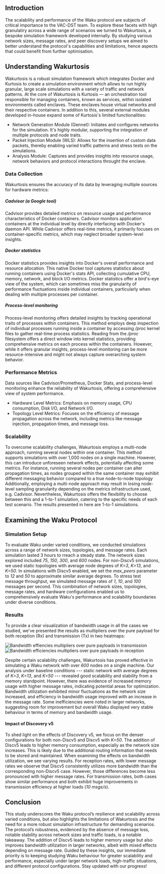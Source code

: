## Introduction
The scalability and performance of the Waku protocol are subjects of critical importance to the VAC-DST team.
To explore these facets with high granulatiry across a wide range of scenarios we turned to Wakurtosis, a bespoke simulation framework developed internally. 
By studying various network sizes, message rates, and peer discovery setups we aimed to better understand the protocol's capabilities and limitations, hence aspects that could benefit from further optimisation.

## Understanding Wakurtosis
Wakurtosis is a robust simulation framework which integrates Docker and Kurtosis to create a simulation environment which allows to run highly granular, large scale simulations with a variety of traffic and network patterns. 
At the core of Wakurtosis is Kurtosis — an orchestration tool responsible for managing containers, known as services, within isolated environments called enclaves. 
These enclaves house virtual networks and their respective containers. In addition to this, several external modules developed in-house expand some of Kurtosis's limited functionalities:
- Network Generation Module (Gennet): Initiates and configures networks for the simulation. It's highly modular, supporting the integration of multiple protocols and node traits.
- Packet Injection Module (WLS): Allows for the insertion of custom data packets, thereby enabling varied traffic patterns and stress tests on the simulations.
- Analysis Module: Captures and provides insights into resource usage, network behaviors and protocol interactions throught the enclave.

### Data Collection
Wakurtosis ensures the accuracy of its data by leveraging multiple sources for hardware metrics:

##### Cadvisor (a Google tool)
Cadvisor provides detailed metrics on resource usage and performance characteristics of Docker containers. 
Cadvisor monitors application containers at the individual level by directly interfacing with Docker's daemon API. 
While Cadvisor offers real-time metrics, it primarily focuses on container-specific metrics, which may neglect broader system-level insights.

##### Docker statistics
Docker statistics provides insights into Docker's overall performance and resource allocation. 
This native Docker tool captures statistics about running containers using Docker's stats API, collecting cumulative CPU, memory, network, and block I/O metrics. 
Docker statistics offer a bird's-eye view of the system, which can sometimes miss the granularity of performance fluctuations inside individual containers, particularly when dealing with multiple processes per container.

##### Process-level monitoring
Process-level monitoring offers detailed insights by tracking operational traits of processes within containers. 
This method employs deep inspection of individual processes running inside a container by accessing */proc* kernel files to gather real-time process statistics. 
Reading from the */proc* filesystem offers a direct window into kernel statistics, providing comprehensive metrics on each process within the containers. 
However, while it offers granular insights, process-level monitoring can be more resource-intensive and might not always capture overarching system behavior.

### Performance Metrics
Data sources like Cadvisor/Prometheus, Docker Stats, and process-level monitoring enhance the reliability of Wakurtosis, offering a comprehensive view of system performance.

- Hardware Level Metrics: Emphasis on memory usage, CPU consumption, Disk I/O, and Network I/O.
- Topology Level Metrics: Focuses on the efficiency of message propagation across the network, including metrics like message injection, propagation times, and message loss. 

### Scalability
To overcome scalability challenges, Wakurtosis employs a multi-node approach, running several nodes within one container. 
This method supports simulations with over 1,000 nodes on a single machine. 
However, this can introduce unforeseen network effects, potentially affecting some metrics.
For instance, running several nodes per container can alter propagation times, as nodes grouped within the same container may exhibit different messaging behavior compared to a true node-to-node topology
Additionally, employing a multi-node approach may result in losing node-level sampling granularity depending on the metrics infrastructure used, e.g. Cadvisor.
Nevertheless, Wakurtosis offers the flexibility to choose between this and a 1-to-1 simulation, catering to the specific needs of each test scenario. 
The results presented in here are 1-to-1 simulations.

## Examining the Waku Protocol

### Simulation Setup
To evaluate Waku under varied conditions, we conducted simulations across a range of network sizes, topologies, and message rates. 
Each simulation lasted 3 hours to rreach a steady state. 
The network sizes explored included *75*, *150*, *300*, and *600* nodes. 
For non-Discv5 simulations, we used static topologies with average node degrees of *K=3*, *K=13*, and *K=50*. 
In simulations with Discv5 enabled, we set the *max_peers* parameter to *12* and *50* to approximate similar average degrees. 
To stress test message throughput, we simulated message rates of *1*, *10*, and *100* messages per second. 
This combination of network sizes, topologies, message rates, and hardware configurations enabled us to comprehensively evaluate Waku's performance and scalability boundaries under diverse conditions.

### Results
To provide a clear visualization of bandwidth usage in all the cases we studied, we've presented the results as multipliers over the pure payload for both reception (Rx) and transmission (Tx) in two heatmaps:

![Bandwidth effiencies multipliers over pure payloads in transmission](/static/img/wakurtosis_waku/waku_bandwidth_rx_efficiency.png)
![Bandwidth efficiencies multipliers over pure payloads in reception](/static/img/wakurtosis_waku/waku_bandwidth_tx_efficiency.png)

Despite certain scalability challenges, Wakurtosis has proved effective in simulating a Waku network with over *600* nodes on a single machine. 
Our analysis under baseline conditions --- static network with average degrees of *K=3*, *K=13*, and *K=50* --- revealed good scalability and stability from a memory standpoint. 
However, there was evidence of increased memory usage with higher message rates, indicating potential areas for optimization. 
Bandwidth utilization exhibited minor fluctuations as the network size increased, and efficiency in bandwidth usage improved with an increase in the message rate. 
Some inefficiencies were noted in larger networks, suggesting room for improvement but overall Waku displayed very stable behaviour in terms of memory and bandwidth usage.

#### Impact of Discovery v5
To shed light on the effects of Discovery v5, we focus on the denser configurations for both non-Discv5 and Discv5 with *K=50*.
The addition of Discv5 leads to higher memory consumption, especially as the network size increases.
This is likely due to the additional routing information that needs to be stored and maintained.
When examining the effects on bandwidth utilization, we see varying results.
For reception rates, with lower message rates we observe that Discv5 consistently utilizes more bandwidth than the corresponding non-Discv5 case.
However, those differences become less pronounced with higher message rates.
For transmission rates, both cases show similar performance and both exhibit huge improvements in transmission efficiency at higher loads (*10 msgs/s*).

## Conclusion
This study underscores the Waku protocol’s resilience and scalability across varied conditions, but also highlights the limitations of Wakurtosis and the need for a more robust simulation infrastructure for demanding scenarios. 
The protocol’s robustness, evidenced by the absence of message loss, notable stability across network sizes and traffic loads, is a notable takeaway. 
The addition of Discv5 leads to higher memory usage but also improves bandwidth utilization in larger networks, albeit with mixed effects depending on message rate. 
Guided by these insights, our immediate priority is to keeping studying Waku behaviour for greater scalability and performance, especially under larger network loads, high-traffic situations, and different protocol configurations. 
Stay updated with our progress!